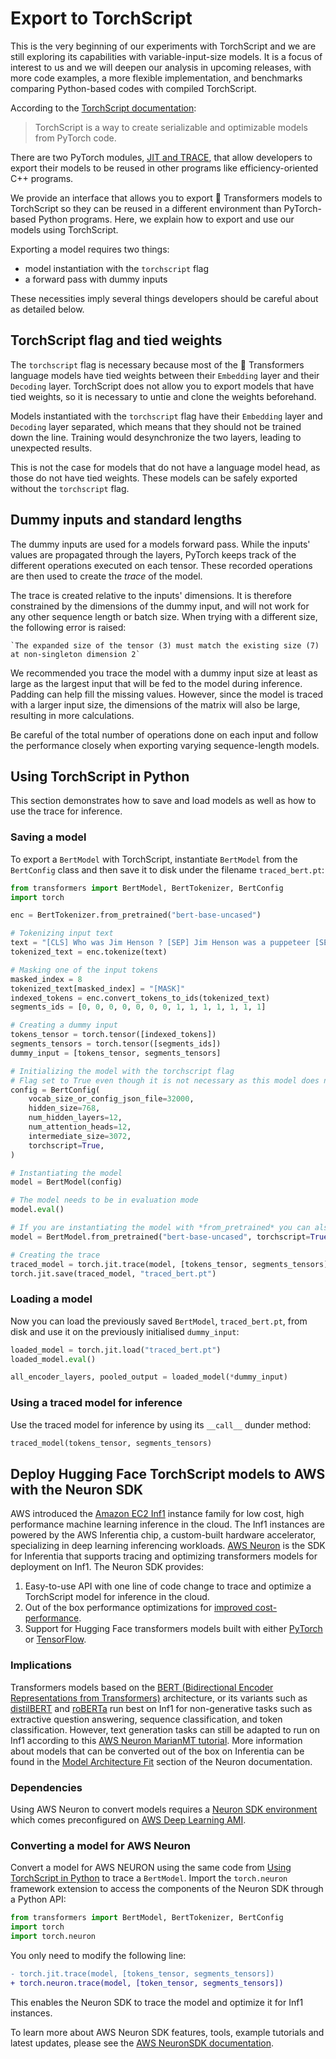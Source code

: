 <!--Copyright 2022 The HuggingFace Team. All rights reserved.

Licensed under the Apache License, Version 2.0 (the "License"); you may not use this file except in compliance with
the License. You may obtain a copy of the License at

http://www.apache.org/licenses/LICENSE-2.0

Unless required by applicable law or agreed to in writing, software distributed under the License is distributed on
an "AS IS" BASIS, WITHOUT WARRANTIES OR CONDITIONS OF ANY KIND, either express or implied. See the License for the
specific language governing permissions and limitations under the License.
-->

# Export to TorchScript

<Tip>

This is the very beginning of our experiments with TorchScript and we are still
exploring its capabilities with variable-input-size models. It is a focus of interest to
us and we will deepen our analysis in upcoming releases, with more code examples, a more
flexible implementation, and benchmarks comparing Python-based codes with compiled
TorchScript.

</Tip>

According to the [TorchScript documentation](https://pytorch.org/docs/stable/jit.html):

> TorchScript is a way to create serializable and optimizable models from PyTorch code.

There are two PyTorch modules, [JIT and
TRACE](https://pytorch.org/docs/stable/jit.html), that allow developers to export their
models to be reused in other programs like efficiency-oriented C++ programs.

We provide an interface that allows you to export 🤗 Transformers models to TorchScript
so they can be reused in a different environment than PyTorch-based Python programs.
Here, we explain how to export and use our models using TorchScript.

Exporting a model requires two things:

- model instantiation with the `torchscript` flag
- a forward pass with dummy inputs

These necessities imply several things developers should be careful about as detailed
below.

## TorchScript flag and tied weights

The `torchscript` flag is necessary because most of the 🤗 Transformers language models
have tied weights between their `Embedding` layer and their `Decoding` layer.
TorchScript does not allow you to export models that have tied weights, so it is
necessary to untie and clone the weights beforehand.

Models instantiated with the `torchscript` flag have their `Embedding` layer and
`Decoding` layer separated, which means that they should not be trained down the line.
Training would desynchronize the two layers, leading to unexpected results.

This is not the case for models that do not have a language model head, as those do not
have tied weights. These models can be safely exported without the `torchscript` flag.

## Dummy inputs and standard lengths

The dummy inputs are used for a models forward pass. While the inputs' values are
propagated through the layers, PyTorch keeps track of the different operations executed
on each tensor. These recorded operations are then used to create the *trace* of the
model.

The trace is created relative to the inputs' dimensions. It is therefore constrained by
the dimensions of the dummy input, and will not work for any other sequence length or
batch size. When trying with a different size, the following error is raised:

```
`The expanded size of the tensor (3) must match the existing size (7) at non-singleton dimension 2`
```

We recommended you trace the model with a dummy input size at least as large as the
largest input that will be fed to the model during inference. Padding can help fill the
missing values. However, since the model is traced with a larger input size, the
dimensions of the matrix will also be large, resulting in more calculations.

Be careful of the total number of operations done on each input and follow the
performance closely when exporting varying sequence-length models.

## Using TorchScript in Python

This section demonstrates how to save and load models as well as how to use the trace
for inference.

### Saving a model

To export a `BertModel` with TorchScript, instantiate `BertModel` from the `BertConfig`
class and then save it to disk under the filename `traced_bert.pt`:

```python
from transformers import BertModel, BertTokenizer, BertConfig
import torch

enc = BertTokenizer.from_pretrained("bert-base-uncased")

# Tokenizing input text
text = "[CLS] Who was Jim Henson ? [SEP] Jim Henson was a puppeteer [SEP]"
tokenized_text = enc.tokenize(text)

# Masking one of the input tokens
masked_index = 8
tokenized_text[masked_index] = "[MASK]"
indexed_tokens = enc.convert_tokens_to_ids(tokenized_text)
segments_ids = [0, 0, 0, 0, 0, 0, 0, 1, 1, 1, 1, 1, 1, 1]

# Creating a dummy input
tokens_tensor = torch.tensor([indexed_tokens])
segments_tensors = torch.tensor([segments_ids])
dummy_input = [tokens_tensor, segments_tensors]

# Initializing the model with the torchscript flag
# Flag set to True even though it is not necessary as this model does not have an LM Head.
config = BertConfig(
    vocab_size_or_config_json_file=32000,
    hidden_size=768,
    num_hidden_layers=12,
    num_attention_heads=12,
    intermediate_size=3072,
    torchscript=True,
)

# Instantiating the model
model = BertModel(config)

# The model needs to be in evaluation mode
model.eval()

# If you are instantiating the model with *from_pretrained* you can also easily set the TorchScript flag
model = BertModel.from_pretrained("bert-base-uncased", torchscript=True)

# Creating the trace
traced_model = torch.jit.trace(model, [tokens_tensor, segments_tensors])
torch.jit.save(traced_model, "traced_bert.pt")
```

### Loading a model

Now you can load the previously saved `BertModel`, `traced_bert.pt`, from disk and use
it on the previously initialised `dummy_input`:

```python
loaded_model = torch.jit.load("traced_bert.pt")
loaded_model.eval()

all_encoder_layers, pooled_output = loaded_model(*dummy_input)
```

### Using a traced model for inference

Use the traced model for inference by using its `__call__` dunder method:

```python
traced_model(tokens_tensor, segments_tensors)
```

## Deploy Hugging Face TorchScript models to AWS with the Neuron SDK

AWS introduced the [Amazon EC2 Inf1](https://aws.amazon.com/ec2/instance-types/inf1/)
instance family for low cost, high performance machine learning inference in the cloud.
The Inf1 instances are powered by the AWS Inferentia chip, a custom-built hardware
accelerator, specializing in deep learning inferencing workloads. [AWS
Neuron](https://awsdocs-neuron.readthedocs-hosted.com/en/latest/#) is the SDK for
Inferentia that supports tracing and optimizing transformers models for deployment on
Inf1. The Neuron SDK provides:


1. Easy-to-use API with one line of code change to trace and optimize a TorchScript
   model for inference in the cloud.
2. Out of the box performance optimizations for [improved
   cost-performance](https://awsdocs-neuron.readthedocs-hosted.com/en/latest/neuron-guide/benchmark/>).
3. Support for Hugging Face transformers models built with either
   [PyTorch](https://awsdocs-neuron.readthedocs-hosted.com/en/latest/src/examples/pytorch/bert_tutorial/tutorial_pretrained_bert.html)
   or
   [TensorFlow](https://awsdocs-neuron.readthedocs-hosted.com/en/latest/src/examples/tensorflow/huggingface_bert/huggingface_bert.html).

### Implications

Transformers models based on the [BERT (Bidirectional Encoder Representations from
Transformers)](https://huggingface.co/docs/transformers/main/model_doc/bert)
architecture, or its variants such as
[distilBERT](https://huggingface.co/docs/transformers/main/model_doc/distilbert) and
[roBERTa](https://huggingface.co/docs/transformers/main/model_doc/roberta) run best on
Inf1 for non-generative tasks such as extractive question answering, sequence
classification, and token classification. However, text generation tasks can still be
adapted to run on Inf1 according to this [AWS Neuron MarianMT
tutorial](https://awsdocs-neuron.readthedocs-hosted.com/en/latest/src/examples/pytorch/transformers-marianmt.html).
More information about models that can be converted out of the box on Inferentia can be
found in the [Model Architecture
Fit](https://awsdocs-neuron.readthedocs-hosted.com/en/latest/neuron-guide/models/models-inferentia.html#models-inferentia)
section of the Neuron documentation.

### Dependencies

Using AWS Neuron to convert models requires a [Neuron SDK
environment](https://awsdocs-neuron.readthedocs-hosted.com/en/latest/neuron-guide/neuron-frameworks/pytorch-neuron/index.html#installation-guide)
which comes preconfigured on [AWS Deep Learning
AMI](https://docs.aws.amazon.com/dlami/latest/devguide/tutorial-inferentia-launching.html).

### Converting a model for AWS Neuron

Convert a model for AWS NEURON using the same code from [Using TorchScript in
Python](torchscript#using-torchscript-in-python) to trace a `BertModel`. Import the
`torch.neuron` framework extension to access the components of the Neuron SDK through a
Python API:

```python
from transformers import BertModel, BertTokenizer, BertConfig
import torch
import torch.neuron
```

You only need to modify the following line:

```diff
- torch.jit.trace(model, [tokens_tensor, segments_tensors])
+ torch.neuron.trace(model, [token_tensor, segments_tensors])
```

This enables the Neuron SDK to trace the model and optimize it for Inf1 instances.

To learn more about AWS Neuron SDK features, tools, example tutorials and latest
updates, please see the [AWS NeuronSDK
documentation](https://awsdocs-neuron.readthedocs-hosted.com/en/latest/index.html).
